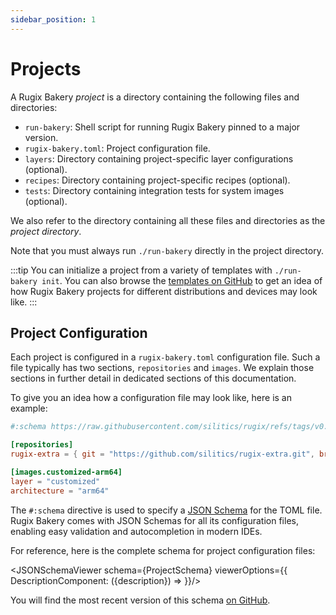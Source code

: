 ```yaml
---
sidebar_position: 1
---
```





# Projects

A Rugix Bakery _project_ is a directory containing the following files and directories:

- `run-bakery`: Shell script for running Rugix Bakery pinned to a major version.
- `rugix-bakery.toml`: Project configuration file.
- `layers`: Directory containing project-specific layer configurations (optional).
- `recipes`: Directory containing project-specific recipes (optional).
- `tests`: Directory containing integration tests for system images (optional).

We also refer to the directory containing all these files and directories as the _project directory_.

Note that you must always run `./run-bakery` directly in the project directory.

:::tip
You can initialize a project from a variety of templates with `./run-bakery init`. You can also browse the [templates on GitHub](https://github.com/silitics/rugpi/tree/main/bakery/templates) to get an idea of how Rugix Bakery projects for different distributions and devices may look like.
:::


## Project Configuration

Each project is configured in a `rugix-bakery.toml` configuration file. Such a file typically has two sections, `repositories` and `images`. We explain those sections in further detail in dedicated sections of this documentation.

To give you an idea how a configuration file may look like, here is an example:

```toml title="rugix-bakery.toml"
#:schema https://raw.githubusercontent.com/silitics/rugix/refs/tags/v0.8.0/schemas/rugix-bakery-project.schema.json

[repositories]
rugix-extra = { git = "https://github.com/silitics/rugix-extra.git", branch = "v0.8" }

[images.customized-arm64]
layer = "customized"
architecture = "arm64"
```

The `#:schema` directive is used to specify a [JSON Schema](https://json-schema.org/) for the TOML file. Rugix Bakery comes with JSON Schemas for all its configuration files, enabling easy validation and autocompletion in modern IDEs.

For reference, here is the complete schema for project configuration files:

<JSONSchemaViewer schema={ProjectSchema} viewerOptions={{
    DescriptionComponent: ({description}) => <ReactMarkdown children={description} />
}}/>

You will find the most recent version of this schema [on GitHub](https://github.com/silitics/rugix/blob/main/schemas/rugix-bakery-project.schema.json).
